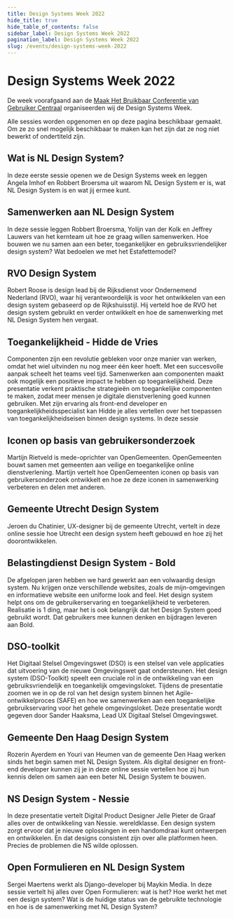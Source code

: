 ```yaml
---
title: Design Systems Week 2022
hide_title: true
hide_table_of_contents: false
sidebar_label: Design Systems Week 2022
pagination_label: Design Systems Week 2022
slug: /events/design-systems-week-2022
---
```



# Design Systems Week 2022

De week voorafgaand aan de [Maak Het Bruikbaar Conferentie van Gebruiker Centraal](https://www.gebruikercentraal.nl/agenda/maak-het-bruikbaar-conferentie-2022-2/) organiseerden wij de Design Systems Week.

Alle sessies worden opgenomen en op deze pagina beschikbaar gemaakt. Om ze zo snel mogelijk beschikbaar te maken kan het zijn dat ze nog niet bewerkt of ondertiteld zijn.

## Wat is NL Design System?

In deze eerste sessie openen we de Design Systems week en leggen Angela Imhof en Robbert Broersma uit waarom NL Design System er is, wat NL Design System is en wat jij ermee kunt.

<VimeoPlayer url="https://vimeo.com/gebruikercentraal/nl-design-system-week-2022-intro" controls />

## Samenwerken aan NL Design System

In deze sessie leggen Robbert Broersma, Yolijn van der Kolk en Jeffrey Lauwers van het kernteam uit hoe ze graag willen samenwerken. Hoe bouwen we nu samen aan een beter, toegankelijker en gebruiksvriendelijker design system? Wat bedoelen we met het Estafettemodel?

<VimeoPlayer
  url="https://vimeo.com/gebruikercentraal/nl-design-system-week-2022-samen-bouwen-aan-nl-design-system"
  controls
/>

## RVO Design System

Robert Roose is design lead bij de Rijksdienst voor Ondernemend Nederland (RVO), waar hij verantwoordelijk is voor het ontwikkelen van een design system gebaseerd op de Rijkshuisstijl. Hij verteld hoe de RVO het design system gebruikt en verder ontwikkelt en hoe de samenwerking met NL Design System hen vergaat.

<VimeoPlayer url="https://vimeo.com/gebruikercentraal/nl-design-system-week-2022-rvo" controls />

## Toegankelijkheid - Hidde de Vries

Componenten zijn een revolutie gebleken voor onze manier van werken, omdat het wiel uitvinden nu nog meer één keer hoeft. Met een succesvolle aanpak scheelt het teams veel tijd. Samenwerken aan componenten maakt ook mogelijk een positieve impact te hebben op toegankelijkheid. Deze presentatie verkent praktische strategieën om toegankelijke componenten te maken, zodat meer mensen je digitale dienstverlening goed kunnen gebruiken.
Met zijn ervaring als front-end developer en toegankelijkheidsspecialist kan Hidde je alles vertellen over het toepassen van toegankelijkheidseisen binnen design systems. In deze sessie

<VimeoPlayer url="https://vimeo.com/gebruikercentraal/nl-design-system-week-2022-hidde-de-vries" controls />

## Iconen op basis van gebruikersonderzoek

Martijn Rietveld is mede-oprichter van OpenGemeenten. OpenGemeenten bouwt samen met gemeenten aan veilige en toegankelijke online dienstverlening. Martijn vertelt hoe OpenGemeenten iconen op basis van gebruikersonderzoek ontwikkelt en hoe ze deze iconen in samenwerking verbeteren en delen met anderen.

<VimeoPlayer url="https://vimeo.com/gebruikercentraal/nl-design-system-week-2022-opengemeenten-iconen" controls />

## Gemeente Utrecht Design System

Jeroen du Chatinier, UX-designer bij de gemeente Utrecht, vertelt in deze online sessie hoe Utrecht een design system heeft gebouwd en hoe zij het doorontwikkelen.

<VimeoPlayer url="https://vimeo.com/gebruikercentraal/nl-design-system-week-2022-utrecht" controls />

## Belastingdienst Design System - Bold

De afgelopen jaren hebben we hard gewerkt aan een volwaardig design system. Nu krijgen onze verschillende websites, zoals de mijn-omgevingen en informatieve website een uniforme look and feel. Het design system helpt ons om de gebruikerservaring en toegankelijkheid te verbeteren.
Realisatie is 1 ding, maar het is ook belangrijk dat het Design System goed gebruikt wordt. Dat gebruikers mee kunnen denken en bijdragen leveren aan Bold.

<VimeoPlayer url="https://vimeo.com/gebruikercentraal/nl-design-system-week-2022-belastingdienst-bold" controls />

## DSO-toolkit

Het Digitaal Stelsel Omgevingswet (DSO) is een stelsel van vele applicaties dat uitvoering van de nieuwe Omgevingswet gaat ondersteunen. Het design system (DSO-Toolkit) speelt een cruciale rol in de ontwikkeling van een gebruiksvriendelijk en toegankelijk omgevingsloket.
Tijdens de presentatie zoomen we in op de rol van het design system binnen het Agile-ontwikkelproces (SAFE) en hoe we samenwerken aan een toegankelijke gebruikservaring voor het gehele omgevingsloket. Deze presentatie wordt gegeven door Sander Haaksma, Lead UX Digitaal Stelsel Omgevingswet.

<VimeoPlayer url="https://vimeo.com/gebruikercentraal/nl-design-system-week-2022-dso-toolkit" controls />

## Gemeente Den Haag Design System

Rozerin Ayerdem en Youri van Heumen van de gemeente Den Haag werken sinds het begin samen met NL Design System. Als digital designer en front-end developer kunnen zij je in deze online sessie vertellen hoe zij hun kennis delen om samen aan een beter NL Design System te bouwen.

<VimeoPlayer url="https://vimeo.com/gebruikercentraal/nl-design-system-week-2022-den-haag" controls />

## NS Design System - Nessie

In deze presentatie vertelt Digital Product Designer Jelle Pieter de Graaf alles over de ontwikkeling van Nessie. wereldklasse. Een design system zorgt ervoor dat je nieuwe oplossingen in een handomdraai kunt ontwerpen en ontwikkelen. En dat designs consistent zijn over alle platformen heen. Precies de problemen die NS wilde oplossen.

<VimeoPlayer url="https://vimeo.com/gebruikercentraal/nl-design-system-week-2022-ns" controls />

## Open Formulieren en NL Design System

Sergei Maertens werkt als Django-developer bij Maykin Media. In deze sessie vertelt hij alles over Open Formulieren: wat is het? Hoe werkt het met een design system? Wat is de huidige status van de gebruikte technologie en hoe is de samenwerking met NL Design System?

<VimeoPlayer url="https://vimeo.com/gebruikercentraal/nl-design-system-week-2022-open-formulieren" controls />
